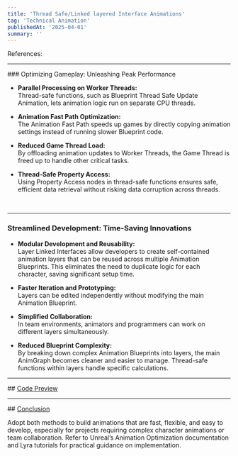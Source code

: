 ```yaml
---
title: 'Thread Safe/Linked layered Interface Animations'
tag: 'Technical Animation'
publishedAt: '2025-04-01'
summary: ''
---
```


References:
<hr className='text-neutral-200' />
### Optimizing Gameplay: Unleashing Peak Performance


* **Parallel Processing on Worker Threads:**\
Thread-safe functions, such as Blueprint Thread Safe Update Animation, lets animation logic run on separate CPU threads.

* **Animation Fast Path Optimization:**\
The Animation Fast Path speeds up games by directly copying animation settings instead of running slower Blueprint code. 

* **Reduced Game Thread Load:**\
By offloading animation updates to Worker Threads, the Game Thread is freed up to handle other critical tasks.

* **Thread-Safe Property Access:**\
Using Property Access nodes in thread-safe functions ensures safe, efficient data retrieval without risking data corruption across threads. 

<br />
<hr className="mb-6 w-[40%] text-neutral-200" />

### Streamlined Development: Time-Saving Innovations


* **Modular Development and Reusability:**\
Layer Linked Interfaces allow developers to create self-contained animation layers that can be reused across multiple Animation Blueprints. This eliminates the need to duplicate logic for each character, saving significant setup time.


* **Faster Iteration and Prototyping:**\
Layers can be edited independently without modifying the main Animation Blueprint.


* **Simplified Collaboration:**\
In team environments, animators and programmers can work on different layers simultaneously.


* **Reduced Blueprint Complexity:**\
By breaking down complex Animation Blueprints into layers, the main AnimGraph becomes cleaner and easier to manage. Thread-safe functions within layers handle specific calculations.

<hr className='text-neutral-200' />
## <u>Code Preview</u>

<Youtube id="D269ewfmDhk" />
<br />
<hr className='text-neutral-200' />
## <u>Conclusion</u>

Adopt both methods to build animations that are fast, flexible, and easy to develop, especially for projects requiring complex character animations or team collaboration. Refer to Unreal’s Animation Optimization documentation and Lyra tutorials for practical guidance on implementation.

